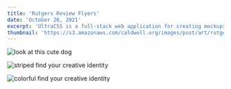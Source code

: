 ```yaml
---
title: 'Rutgers Review Flyers'
date: 'October 26, 2021'
excerpt: 'UltraCSS is a full-stack web application for creating mockups and graphics with CSS.'
thumbnail: 'https://s3.amazonaws.com/caldwell.org/images/post/art/rutgers-review-flyers/thumbnail.jpg'
---
```


<PrintPageContainer>
<Image 
    src="https://s3.amazonaws.com/caldwell.org/images/post/art/rutgers-review-flyers/look-at-this-cute-dog.png" 
    alt="look at this cute dog" 
    caption="Spring 2018"
/>

<Image
    src="https://s3.amazonaws.com/caldwell.org/images/post/art/rutgers-review-flyers/striped-find-your-creative-identity.png"
    alt="striped find your creative identity"
    caption="Fall 2018"
/>

<Image
    src="https://s3.amazonaws.com/caldwell.org/images/post/art/rutgers-review-flyers/colorful-find-your-creative-identity.png"
    alt="colorful find your creative identity"
    caption="Spring 2019"
/>
</PrintPageContainer>